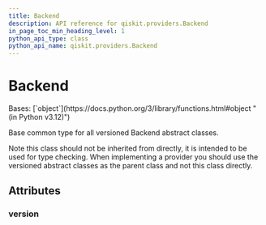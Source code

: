 ```yaml
---
title: Backend
description: API reference for qiskit.providers.Backend
in_page_toc_min_heading_level: 1
python_api_type: class
python_api_name: qiskit.providers.Backend
---
```


# Backend

<Class id="qiskit.providers.Backend" isDedicatedPage={true} github="https://github.com/Qiskit/qiskit/tree/stable/1.0/qiskit/providers/backend.py#L28-L37" signature="qiskit.providers.Backend">
  Bases: [`object`](https://docs.python.org/3/library/functions.html#object "(in Python v3.12)")

  Base common type for all versioned Backend abstract classes.

  Note this class should not be inherited from directly, it is intended to be used for type checking. When implementing a provider you should use the versioned abstract classes as the parent class and not this class directly.

  ## Attributes

  ### version

  <Attribute id="qiskit.providers.Backend.version" name="version" attributeValue="= 0" />
</Class>

